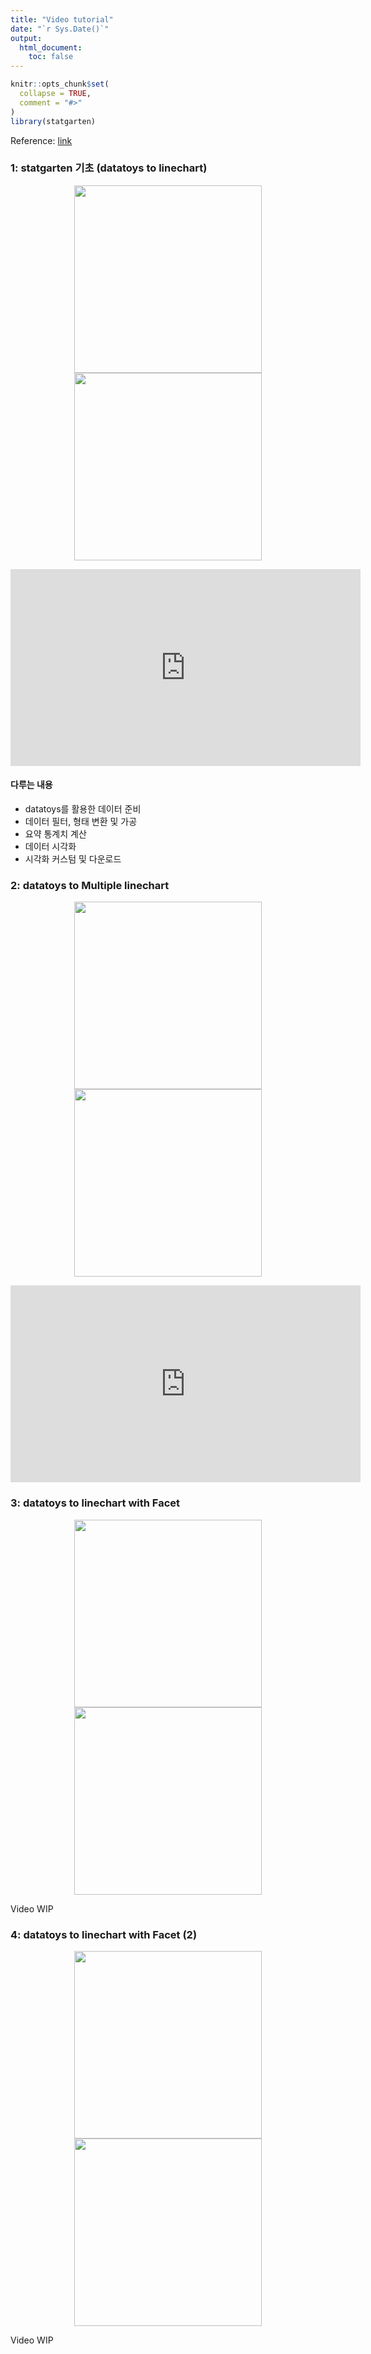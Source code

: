 ```yaml
---
title: "Video tutorial"
date: "`r Sys.Date()`"
output: 
  html_document:
    toc: false
---
```


```r
knitr::opts_chunk$set(
  collapse = TRUE,
  comment = "#>"
)
library(statgarten)
```

Reference: [link](https://www.statgarten.com/publicdata101/%ED%98%B8%EC%84%A0-%EC%A7%80%ED%95%98%EC%B2%A0-%ED%98%BC%EC%9E%A1%EB%8F%84-%EB%B6%84%EC%84%9D.html)

### 1: statgarten 기초 (datatoys to **linechart**)

<p align='center'>
  <img src="image/tutorial/tutorial1A.png" width="300"/>
  <img src="image/tutorial/tutorial1B.png" width="300"/>
</p>

<p align = 'center'>
  <iframe width="560" height="315" src="https://www.youtube.com/embed/_f2uLsMHbdc?si=MxXrBKyKxJEUR5be" title="YouTube video player" frameborder="0" allow="accelerometer; autoplay; clipboard-write; encrypted-media; gyroscope; picture-in-picture; web-share" allowfullscreen></iframe>
</p>

#### 다루는 내용

- datatoys를 활용한 데이터 준비
- 데이터 필터, 형태 변환 및 가공
- 요약 통계치 계산
- 데이터 시각화
- 시각화 커스텀 및 다운로드

### 2: datatoys to **Multiple linechart**

<p align='center'>
  <img src="image/tutorial/tutorial2A.png" width="300"/>
  <img src="image/tutorial/tutorial2B.png" width="300"/>
</p>

<p align = 'center'>
  <iframe width="560" height="315" src="https://www.youtube.com/embed/ZOL9ngRtRc8?si=73NgHcQ38qj0q6hB" title="YouTube video player" frameborder="0" allow="accelerometer; autoplay; clipboard-write; encrypted-media; gyroscope; picture-in-picture; web-share" allowfullscreen></iframe>
</p>

### 3: datatoys to **linechart with Facet**

<p align='center'>
  <img src="image/tutorial/tutorial3A.png" width="300"/>
  <img src="image/tutorial/tutorial3B.png" width="300"/>
</p>

Video WIP

### 4: datatoys to **linechart with Facet** (2)

<p align='center'>
  <img src="image/tutorial/tutorial4A.png" width="300"/>
  <img src="image/tutorial/tutorial4B.png" width="300"/>
</p>

Video WIP
